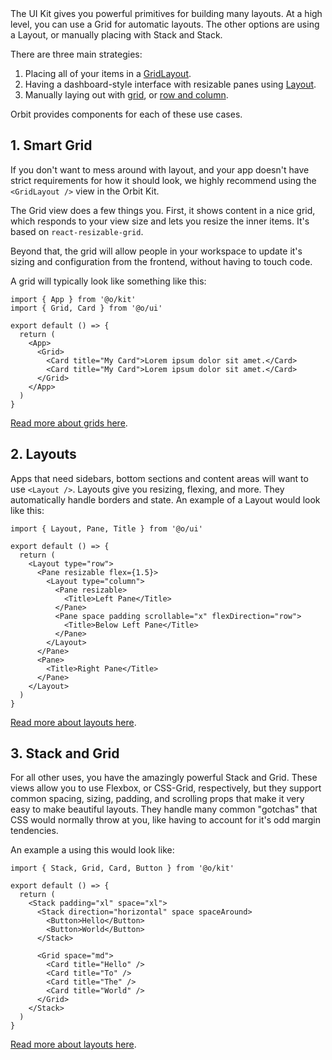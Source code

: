 <IntroText>
  The UI Kit gives you powerful primitives for building many layouts. At a high level, you can use a
  Grid for automatic layouts. The other options are using a Layout, or manually placing with Stack
  and Stack.
</IntroText>

There are three main strategies:

1. Placing all of your items in a [GridLayout](/docs/layout-grid).
2. Having a dashboard-style interface with resizable panes using [Layout](/docs/layout).
3. Manually laying out with [grid](/docs/grid), or [row and column](/docs/layout).

Orbit provides components for each of these use cases.

## 1. Smart Grid

If you don't want to mess around with layout, and your app doesn't have strict requirements for how
it should look, we highly recommend using the `<GridLayout />` view in the Orbit Kit.

The Grid view does a few things you. First, it shows content in a nice grid, which responds to your
view size and lets you resize the inner items. It's based on `react-resizable-grid`.

Beyond that, the grid will allow people in your workspace to update it's sizing and configuration
from the frontend, without having to touch code.

A grid will typically look like something like this:

```tsx
import { App } from '@o/kit'
import { Grid, Card } from '@o/ui'

export default () => {
  return (
    <App>
      <Grid>
        <Card title="My Card">Lorem ipsum dolor sit amet.</Card>
        <Card title="My Card">Lorem ipsum dolor sit amet.</Card>
      </Grid>
    </App>
  )
}
```

[Read more about grids here]().

## 2. Layouts

Apps that need sidebars, bottom sections and content areas will want to use `<Layout />`. Layouts
give you resizing, flexing, and more. They automatically handle borders and state. An example of a
Layout would look like this:

```tsx
import { Layout, Pane, Title } from '@o/ui'

export default () => {
  return (
    <Layout type="row">
      <Pane resizable flex={1.5}>
        <Layout type="column">
          <Pane resizable>
            <Title>Left Pane</Title>
          </Pane>
          <Pane space padding scrollable="x" flexDirection="row">
            <Title>Below Left Pane</Title>
          </Pane>
        </Layout>
      </Pane>
      <Pane>
        <Title>Right Pane</Title>
      </Pane>
    </Layout>
  )
}
```

[Read more about layouts here](/docs/layout).

## 3. Stack and Grid

For all other uses, you have the amazingly powerful Stack and Grid. These views allow you to use
Flexbox, or CSS-Grid, respectively, but they support common spacing, sizing, padding, and scrolling
props that make it very easy to make beautiful layouts. They handle many common "gotchas" that CSS
would normally throw at you, like having to account for it's odd margin tendencies.

An example a using this would look like:

```tsx
import { Stack, Grid, Card, Button } from '@o/kit'

export default () => {
  return (
    <Stack padding="xl" space="xl">
      <Stack direction="horizontal" space spaceAround>
        <Button>Hello</Button>
        <Button>World</Button>
      </Stack>

      <Grid space="md">
        <Card title="Hello" />
        <Card title="To" />
        <Card title="The" />
        <Card title="World" />
      </Grid>
    </Stack>
  )
}
```

[Read more about layouts here](/docs/views).
